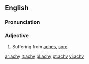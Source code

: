 ==English==

===Pronunciation===
{{IPA|/eɪki/}}

===Adjective===
{{en-adj|achier|achiest}}

#Suffering from [[ache]]s, [[sore]].

[[ar:achy]]
[[it:achy]]
[[pl:achy]]
[[pt:achy]]
[[vi:achy]]